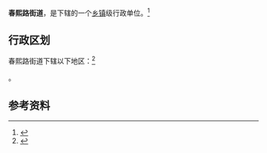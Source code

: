 {{中国乡级行政区
|景观照片文件名 = Chunxi Road seen from viaduct, Chengdu.jpg
|景观照片描述 = [[春熙路|春熙路]]
|汉语拼音 = 
|其他语言 = 
|其他语言名称 = 
|旧称 = 
|地名出处 = [[春熙路|春熙路]]
|位置图文件名 = 
|位置图描述 = 
|自定义图片= 
|建置时间 = 
|政府驻地 = 
|毗邻 = 
|总面积 = 
|总人口 = 
|总人口年份 = 
|户籍人口 = 
|户籍人口年份 = 
|常住人口 = 
|常住人口年份 = 
|人口密度 = 
|GDP = 
|GDP年份 = 
|邮政编码 = 
|电话区号 = 28
|官方网站 = 
|网站名称 = 
|51/01/04/022/000}}

'''春熙路街道'''，是{{PRC admin/fullname|51/01/04/022/000|3}}下辖的一个[[乡镇|乡镇]]级行政单位。<ref>{{PRC admin/ref sgc|{{PRC admin/parent|51/01/04/022/000}}}}</ref>

== 行政区划 ==

春熙路街道下辖以下地区：<ref>{{PRC admin/ref sgc|51/01/04/022/000}}</ref>

{{PRC admin/children|51/01/04/022/000}}。

== 参考资料 ==

{{reflist}}

{{行政区划小作品}}
{{PRC admin/navcat|51/01/04/022/000}}